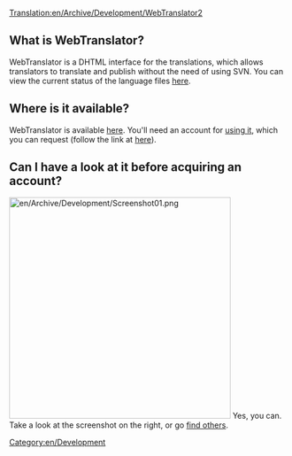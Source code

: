 [[Translation:en/Archive/Development/WebTranslator2]]
[[Category:en/Development]]

== What is WebTranslator? ==
WebTranslator is a DHTML interface for the translations, which allows translators to translate and publish without the need of using SVN. You can view the current status of the language files [http://translator2.openttd.org/languages/GlobalStat here].

== Where is it available? ==
WebTranslator is available [http://translator2.openttd.org/ here]. You'll need an account for [[en/Archive/WebTranslator2/Main Page|using it]], which you can request (follow the link at [http://translator2.openttd.org/ here]).

== Can I have a look at it before acquiring an account? ==
[[File:en/Archive/Development/Screenshot01.png|right|400px]]
Yes, you can. Take a look at the screenshot on the right, or go [http://translator2.openttd.org/Screenshot find others].